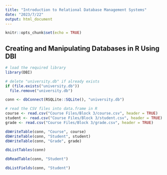 ```yaml
---
title: "Introduction to Relational Database Management Systems"
date: "2023/7/22"
output: html_document
---
```


```r
knitr::opts_chunk$set(echo = TRUE)
```

## Creating and Manipulating Databases in R Using DBI

```r
# load the required library
library(DBI)
```

```r
# delete "university.db" if already exists
if (file.exists("university.db"))
  file.remove("university.db")
```

```r
conn <- dbConnect(RSQLite::SQLite(), "university.db")
```

```r
# read the CSV files into data.frame in R
course <- read.csv("Course Files/Block 3/course.csv", header = TRUE)
student <- read.csv("Course Files/Block 3/student.csv", header = TRUE)
grade <- read.csv("Course Files/Block 3/grade.csv", header = TRUE)
```

```r
dbWriteTable(conn, "Course", course)
dbWriteTable(conn, "Student", student)
dbWriteTable(conn, "Grade", grade)

dbListTables(conn)

dbReadTable(conn, "Student")

dbListFields(conn, "Student")

```

